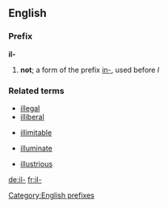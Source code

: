 {{see|il|IL|-il-|.il|îl}}
==English==

===Prefix===
'''il-'''

# '''not'''; a form of the prefix [[in-]], used before ''l''

===Related terms===
{{top4}}
*[[illegal]]
*[[illiberal]]
{{mid4}}
*[[illimitable]]
{{mid4}}
*[[illuminate]]
{{mid4}}
*[[illustrious]]
{{bottom4}}

[[Category:English prefixes]]

[[de:il-]]
[[fr:il-]]